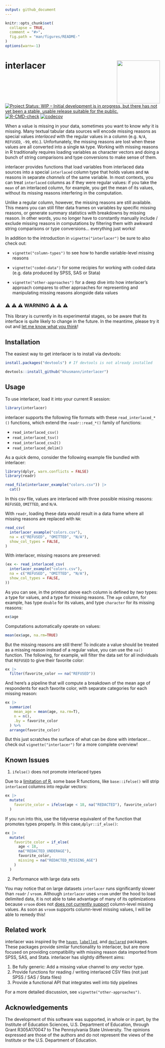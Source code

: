 ```yaml
---
output: github_document
---
```


<!-- README.md is generated from README.Rmd. Please edit that file -->

```r
knitr::opts_chunk$set(
  collapse = TRUE,
  comment = "#>",
  fig.path = "man/figures/README-"
)
options(warn=-1)
```

# interlacer <img src="man/figures/logo.svg" align="right" height="140" />

[![Project Status: WIP – Initial development is in progress, but there has not yet been a stable, usable release suitable for the public.](https://www.repostatus.org/badges/latest/wip.svg)](https://www.repostatus.org/#wip)
[![R-CMD-check](https://github.com/khusmann/interlacer/actions/workflows/check-standard.yaml/badge.svg)](https://github.com/khusmann/interlacer/actions/workflows/check-standard.yaml)
[![codecov](https://codecov.io/gh/khusmann/interlacer/graph/badge.svg?token=R4WNWH5NXU)](https://codecov.io/gh/khusmann/interlacer)

When a value is missing in your data, sometimes you want to know *why* it is
missing. Many textual tabular data sources will encode missing reasons as
special values *interlaced* with the regular values in a column (e.g. `N/A`,
`REFUSED`, `-99`, etc.). Unfortunately, the missing reasons are
lost when these values are all converted into a single `NA` type. Working
with missing reasons in R traditionally requires loading variables 
as character vectors and doing a bunch of string
comparisons and type conversions to make sense of them.

interlacer provides functions that load variables from interlaced data sources
into a special `interlaced` column type that holds values and `NA`
reasons in separate *channels* of the same variable. In most contexts, you 
can treat `interlaced` columns as if they were regular values: if you take
the `mean` of an interlaced column, for example,
you get the mean of its values, without its missing reasons interfering in
the computation.

Unlike a regular column, however, the missing reasons are still
available. This means you can still filter data frames on variables
by specific missing reasons, or generate 
summary statistics with 
breakdowns by missing reason. In other words, you no longer have to constantly
manually include / exclude missing reasons in computations by filtering them
with awkward string comparisons or type conversions... everything just works!

In addition to the introduction in `vignette("interlacer")`
be sure to also check out:

- `vignette("column-types")` to see how to handle variable-level missing reasons

- `vignette("coded-data")` for some recipies for working with coded data (e.g.
data produced by SPSS, SAS or Stata)

- `vignette("other-approaches")` for a deep dive into how interlacer's approach
compares to other approaches for representing and manipulating missing reasons
alongside data values

### ⚠️ ⚠️ ⚠️ WARNING ⚠️ ⚠️ ⚠️

This library is currently in its experimental stages, so be aware
that its
interface is quite likely to change in the future. In the meantime, please try
it out and
[let me know what you think](mailto:kdh38@psu.edu)!

## Installation

The easiest way to get interlacer is to install via devtools:

```r
install.packages("devtools") # If devtools is not already installed

devtools::install_github("khusmann/interlacer")
```

## Usage

To use interlacer, load it into your current R session:

```r
library(interlacer)
```

interlacer supports the following file formats with these `read_interlaced_*()`
functions, which extend the `readr::read_*()` family of functions:

* `read_interlaced_csv()`
* `read_interlaced_tsv()`
* `read_interlaced_csv2()`
* `read_interlaced_delim()`

As a quick demo, consider the following example file bundled with interlacer:

```r
library(dplyr, warn.conflicts = FALSE)
library(readr)

read_file(interlacer_example("colors.csv")) |>
  cat()
```

In this csv file, values are interlaced with three possible missing reasons:
`REFUSED`, `OMITTED`, and `N/A`.

With `readr`, loading these data would result in a data frame where all missing
reasons are replaced with `NA`:

```r
read_csv(
  interlacer_example("colors.csv"),
  na = c("REFUSED", "OMITTED", "N/A"),
  show_col_types = FALSE,
)
```

With interlacer, missing reasons are preserved:

```r
(ex <- read_interlaced_csv(
  interlacer_example("colors.csv"),
  na = c("REFUSED", "OMITTED", "N/A"),
  show_col_types = FALSE,
))
```

As you can see, in the printout above each column is defined by *two* types: a type
for values, and a type for missing reasons. The `age` column, for example, has type
`double` for its values, and type `character` for its missing reasons:

```r
ex$age
```

Computations automatically operate on values:

```r
mean(ex$age, na.rm=TRUE)
```

But the missing reasons are still there! To indicate a value should be treated
as a missing reason instead of a regular value, you can use the `na()` function.
The following, for example,
will filter the data set for all individuals that `REFUSED` to give their
favorite color:

```r
ex |>
  filter(favorite_color == na("REFUSED"))
```

And here's a pipeline that will compute a breakdown of the mean age of
respondents for each favorite color, with separate categories for each missing
reason:

```r
ex |>
  summarize(
    mean_age = mean(age, na.rm=T),
    n = n(),
    .by = favorite_color
  ) %>%
  arrange(favorite_color)
```

But this just scratches the surface of what can be done with interlacer...
check out `vignette("interlacer")` for a more complete overview!

## Known Issues

1. `ifelse()` does not promote interlaced types

Due to a [limitation of R](https://vctrs.r-lib.org/#motivation), some base R
functions, like `base::ifelse()` will strip `interlaced` columns into regular vectors:

```r
ex |>
  mutate(
    favorite_color = ifelse(age < 18, na("REDACTED"), favorite_color)
  )
```

If you run into this, use the tidyverse equivalent of the function that promotes
types properly. In this case,`dplyr::if_else()`:

```r
ex |>
  mutate(
    favorite_color = if_else(
      age < 18,
      na("REDACTED_UNDERAGE"),
      favorite_color,
      missing = na("REDACTED_MISSING_AGE")
    )
  )
```

2. Performance with large data sets

You may notice that on large datasets `interlacer` runs significantly slower
than `readr` / `vroom`. Although `interlacer` uses `vroom` under the hood to load 
delimited data, it is not able to take advantage of many of its optimizations
because `vroom` does not
[does not currently support](https://github.com/tidyverse/vroom/issues/532)
column-level missing values.  As soon as `vroom` supports column-level
missing values, I will be able to remedy this!

## Related work

interlacer was inspired by the [`haven`](https://haven.tidyverse.org/),
[`labelled`](https://larmarange.github.io/labelled/), and
[`declared`](https://dusadrian.github.io/declared/) packages. These packages
provide similar functionality to interlacer, but are more focused on
providing compatibility with missing reason data imported from SPSS, SAS, and
Stata. interlacer has slightly different aims:

1. Be fully generic: Add a missing value channel to *any* vector type.
2. Provide functions for reading / writing interlaced CSV files (not just SPSS
/ SAS / Stata files)
3. Provide a functional API that integrates well into tidy pipelines

For a more detailed discussion, see `vignette("other-approaches")`.

## Acknowledgements

The development of this software was supported, in whole or in part, by the Institute of Education Sciences, U.S. Department of Education, through Grant R305A170047 to The Pennsylvania State University. The opinions expressed are those of the authors and do not represent the views of the Institute or the U.S. Department of Education.
